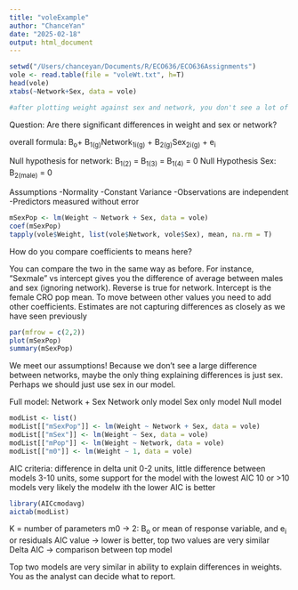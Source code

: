 ```yaml
---
title: "voleExample"
author: "ChanceYan"
date: "2025-02-18"
output: html_document
---
```


```r
setwd("/Users/chanceyan/Documents/R/ECO636/ECO636Assignments")
vole <- read.table(file = "voleWt.txt", h=T)
head(vole)
xtabs(~Network+Sex, data = vole)

#after plotting weight against sex and network, you don't see a lot of differences between the different variables
```

Question: Are there significant differences in weight and sex or network?

overall formula: B~o~+ B~1(g)~Network~1i(g)~ + B~2(g)~Sex~2i(g)~ + e~i~

Null hypothesis for network: B~1(2)~ = B~1(3)~ = B~1(4)~ = 0 Null Hypothesis Sex: B~2(male)~ = 0

Assumptions -Normality -Constant Variance -Observations are independent -Predictors measured without error

```r
mSexPop <- lm(Weight ~ Network + Sex, data = vole)
coef(mSexPop)
tapply(vole$Weight, list(vole$Network, vole$Sex), mean, na.rm = T)
```

How do you compare coefficients to means here?

You can compare the two in the same way as before. For instance, "Sexmale" vs intercept gives you the difference of average between males and sex (ignoring network). Reverse is true for network. Intercept is the female CRO pop mean. To move between other values you need to add other coefficients. Estimates are not capturing differences as closely as we have seen previously

```r
par(mfrow = c(2,2))
plot(mSexPop)
summary(mSexPop)
```

We meet our assumptions! Because we don't see a large difference between networks, maybe the only thing explaining differences is just sex. Perhaps we should just use sex in our model.

Full model: Network + Sex Network only model Sex only model Null model

```r
modList <- list()
modList[["mSexPop"]] <- lm(Weight ~ Network + Sex, data = vole)
modList[["mSex"]] <- lm(Weight ~ Sex, data = vole)
modList[["mPop"]] <- lm(Weight ~ Network, data = vole)
modList[["m0"]] <- lm(Weight ~ 1, data = vole)
```

AIC criteria: difference in delta unit 0-2 units, little difference between models 3-10 units, some support for the model with the lowest AIC 10 or \>10 models very likely the modelw ith the lower AIC is better

```r
library(AICcmodavg)
aictab(modList)
```

K = number of parameters m0 -\> 2: B~o~ or mean of response variable, and e~i~ or residuals AIC value -\> lower is better, top two values are very similar Delta AIC -\> comparison between top model

Top two models are very similar in ability to explain differences in weights. You as the analyst can decide what to report.
